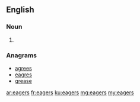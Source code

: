 ==English==

===Noun===
{{head|en|plural}}

# {{plural of|eager|lang=en|nocat=1}}

===Anagrams===
* [[agrees#English|agrees]]
* [[eagres#English|eagres]]
* [[grease#English|grease]]

[[ar:eagers]]
[[fr:eagers]]
[[ku:eagers]]
[[mg:eagers]]
[[my:eagers]]